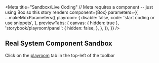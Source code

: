 


<Meta
  title="Sandbox/Live Coding"
  // Meta requires a component -- just using Box so this story renders
  component={Box}
  parameters={{
    ...makeMdxParameters({
      playroom: {
        disable: false,
        code: '<Box><Typography>start coding or use snippets</Typography></Box>',
      },
      previewTabs: {
        canvas: { hidden: true },
        'storybook/playroom/panel': {
          hidden: false,
        },
      },
    }),
  }}
/>

<Story name="Playroom" />

## Real System Component Sandbox

Click on the [playroom](?path=/playroom/sandbox-live-coding--playroom) tab in the top-left of the toolbar
